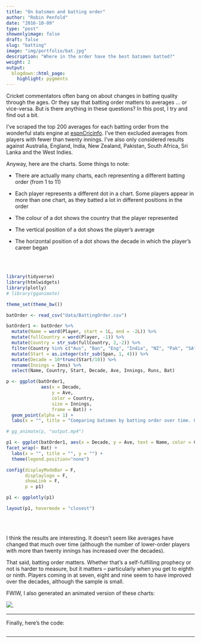 ```yaml
---
title: "On batsmen and batting order"
author: "Robin Penfold"
date: "2016-10-09"
type: "post"
showonlyimage: false
draft: false
slug: "batting"
image: "img/portfolio/bat.jpg"
description: "Where in the order have the best batsmen batted?"
weight: 2
output:
  blogdown::html_page:
    highlight: pygments
---
```


Cricket commentators often bang on about changes in batting quality through the ages. Or they say that batting order matters to averages ... or vice-versa. But is there anything in these questions? In this post, I try and find out a bit.

I've scraped the top 200 averages for each batting order from the wonderful stats engine at [espnCricinfo](http://stats.espncricinfo.com/ci/engine/stats/index.html). I've then excluded averages from players with fewer than twenty innings. I've also only considered results against Australia, England, India, New Zealand, Pakistan, South Africa, Sri Lanka and the West Indies.

Anyway, here are the charts. Some things to note:

  * There are actually many charts, each representing a different batting order (from 1 to 11)
  
  * Each player represents a different dot in a chart. Some players appear in more than one chart, as they batted a lot in different positions in the order
  
  * The colour of a dot shows the country that the player represented
  
  * The vertical position of a dot shows the player's average
  
  * The horizontal position of a dot shows the decade in which the player's career began

<br></br>

```r
library(tidyverse)
library(htmlwidgets)
library(plotly)
# library(gganimate)

theme_set(theme_bw())

batOrder <- read_csv("data/BattingOrder.csv")

batOrder1 <- batOrder %>% 
  mutate(Name = word(Player, start = 1L, end = -2L)) %>% 
  mutate(fullCountry = word(Player, -1)) %>% 
  mutate(Country = str_sub(fullCountry, 2,-2)) %>% 
  filter(Country %in% c("Aus", "Ban", "Eng", "India", "NZ", "Pak", "SA", "SL", "WI")) %>% 
  mutate(Start = as.integer(str_sub(Span, 1, 4))) %>% 
  mutate(Decade = 10*trunc(Start/10)) %>% 
  rename(Innings = Inns) %>% 
  select(Name, Country, Start, Decade, Ave, Innings, Runs, Bat)

p <- ggplot(batOrder1, 
             aes(x = Decade, 
                 y = Ave,
                 color = Country, 
                 size = Innings,
                 frame = Bat)) +
  geom_point(alpha = 1) +
  labs(x = "", title = "Comparing batsmen by batting order over time. Order: \n ", y = "")

# gg_animate(p, "output.mp4")

p1 <- ggplot(batOrder1, aes(x = Decade, y = Ave, text = Name, color = Country)) + geom_point() +
facet_wrap(~ Bat) +
  labs(x = "", title = "", y = "") + 
  theme(legend.position="none")

config(displayModeBar = F, 
       displaylogo = F,
       showLink = F,
       p = p1)

p1 <- ggplotly(p1)
```

```r

layout(p1, hovermode = "closest")
```

<br></br>

I think the results are interesting. It doesn't seem like averages have changed that much over time (although the number of lower-order players with more than twenty innings has increased over the decades).

That said, batting order matters. Whether that's a self-fulfilling prophecy or not is harder to measure, but it matters -- particularly when you get to eighth or ninth. Players coming in at seven, eight and nine seem to have improved over the decades, although the sample is small.

FWIW, I also generated an animated version of these charts:
  
![](/post/battingOrder.gif).

***

Finally, here's the code:

```r
```

***


